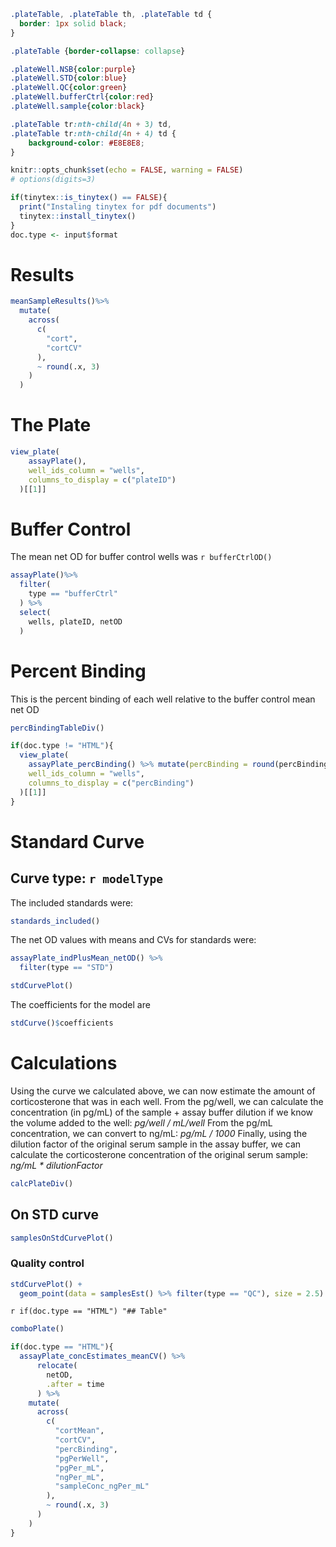 ```css
.plateTable, .plateTable th, .plateTable td {
  border: 1px solid black;
}

.plateTable {border-collapse: collapse}

.plateWell.NSB{color:purple}
.plateWell.STD{color:blue}
.plateWell.QC{color:green}
.plateWell.bufferCtrl{color:red}
.plateWell.sample{color:black}

.plateTable tr:nth-child(4n + 3) td,
.plateTable tr:nth-child(4n + 4) td {
    background-color: #E8E8E8;
}
```

```r
knitr::opts_chunk$set(echo = FALSE, warning = FALSE)
# options(digits=3)
```


```r
if(tinytex::is_tinytex() == FALSE){
  print("Instaling tinytex for pdf documents")
  tinytex::install_tinytex()
}
doc.type <- input$format
```

# Results
```r
meanSampleResults()%>%
  mutate(
    across(
      c(
        "cort",
        "cortCV"
      ),
      ~ round(.x, 3)
    )
  )
```

# The Plate 
```r
view_plate(
    assayPlate(),
    well_ids_column = "wells",
    columns_to_display = c("plateID")
  )[[1]]
```


# Buffer Control

The mean net OD for buffer control wells was `r bufferCtrlOD()`

```r
assayPlate()%>%
  filter(
    type == "bufferCtrl"
  ) %>%
  select(
    wells, plateID, netOD
  )
```

# Percent Binding

This is the percent binding of each well relative to the buffer control mean net OD

```r
percBindingTableDiv()
```


```r
if(doc.type != "HTML"){
  view_plate(
    assayPlate_percBinding() %>% mutate(percBinding = round(percBinding, 2)),
    well_ids_column = "wells",
    columns_to_display = c("percBinding")
  )[[1]]
}
```


# Standard Curve

## Curve type: `r modelType` 

The included standards were: 

```r
standards_included()
```

The net OD values with means and CVs for standards were:

```r
assayPlate_indPlusMean_netOD() %>%
  filter(type == "STD")
```


```r
stdCurvePlot()
```

The coefficients for the model are

```r
stdCurve()$coefficients
```

# Calculations

Using the curve we calculated above, we can now estimate the amount of corticosterone that was in each well.
From the pg/well, we can calculate the concentration (in pg/mL) of the sample + assay buffer dilution if we know the volume added to the well: *pg/well \/ mL/well*
From the pg/mL concentration, we can convert to ng/mL: *pg/mL / 1000*
Finally, using the dilution factor of the original serum sample in the assay buffer, we can calculate the corticosterone concentration of the original serum sample: *ng/mL \* dilutionFactor*

```r
calcPlateDiv()
```

## On STD curve
```r
samplesOnStdCurvePlot()
```

### Quality control
```r
stdCurvePlot() +
  geom_point(data = samplesEst() %>% filter(type == "QC"), size = 2.5)
```

`r if(doc.type == "HTML") "## Table"`

```r
comboPlate()
```


```r
if(doc.type == "HTML"){
  assayPlate_concEstimates_meanCV() %>%
      relocate(
        netOD,
        .after = time
      ) %>%
    mutate(
      across(
        c(
          "cortMean",
          "cortCV",
          "percBinding",
          "pgPerWell",
          "pgPer_mL",
          "ngPer_mL",
          "sampleConc_ngPer_mL"
        ),
        ~ round(.x, 3)
      )
    )
}
```




